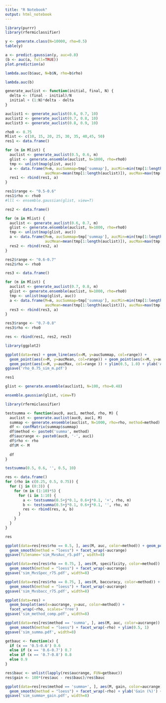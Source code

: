 ```yaml
---
title: "R Notebook"
output: html_notebook
---
```


```r
library(purrr)
library(rfermiclassifier)
```

```r
y <- generate.class(N=10000, rho=0.5)
table(y)
```

```r
a <- predict.gaussian(y, auc=0.8)
(b <- auc(a, full=TRUE))
plot.prediction(a)
```

```r
lambda.auc(b$auc, N=b$N, rho=b$rho)
```

```r
lambda.auc(b)
```

```r
generate_auclist <- function(initial, final, N) {
  delta <- (final - initial)/N
  initial + (1:N)*delta - delta
}

auclist1 <- generate_auclist(0.6, 0.7, 10)
auclist2 <- generate_auclist(0.7, 0.8, 10)
auclist3 <- generate_auclist(0.8, 0.9, 10)
```

```r
rho0 <- 0.75
Mlist <- c(10, 15, 20, 25, 30, 35, 40,45, 50)
res1 <- data.frame()

for (m in Mlist) {
  auclist <- generate_auclist(0.5, 0.6, m)
  glist <- generate.ensemble(auclist, N=1000, rho=rho0)
  tmp <- unlist(map(glist, auc))
  a <- data.frame(M=m, aucSummap=tmp['summap'], aucMin=min(tmp[1:length(auclist)]), 
                  aucMean=mean(tmp[1:length(auclist)]), aucMax=max(tmp[1:length(auclist)]))
  res1 <- rbind(res1, a)
}

res1$range <- "0.5-0.6"
res1$rho <- rho0
#lll <- ensemble.gaussian(glist, view=T)

res2 <- data.frame()

for (m in Mlist) {
  auclist <- generate_auclist(0.6, 0.7, m)
  glist <- generate.ensemble(auclist, N=1000, rho=rho0)
  tmp <- unlist(map(glist, auc))
  a <- data.frame(M=m, aucSummap=tmp['summap'], aucMin=min(tmp[1:length(auclist)]), 
                  aucMean=mean(tmp[1:length(auclist)]), aucMax=max(tmp[1:length(auclist)]))
  res2 <- rbind(res2, a)
}

res2$range <- "0.6-0.7"
res2$rho <- rho0

res3 <- data.frame()

for (m in Mlist) {
  auclist <- generate_auclist(0.7, 0.8, m)
  glist <- generate.ensemble(auclist, N=1000, rho=rho0)
  tmp <- unlist(map(glist, auc))
  a <- data.frame(M=m, aucSummap=tmp['summap'], aucMin=min(tmp[1:length(auclist)]), 
                  aucMean=mean(tmp[1:length(auclist)]), aucMax=max(tmp[1:length(auclist)]))
  res3 <- rbind(res3, a)
}

res3$range <- "0.7-0.8"
res3$rho <- rho0

res <- rbind(res1, res2, res3)
```

```r
library(ggplot2)

ggplot(data=res) + geom_line(aes(x=M, y=aucSummap, col=range)) + 
  geom_point(aes(x=M, y=aucMean, col=range)) + geom_point(aes(x=M, y=aucMin, col=range)) +
  geom_point(aes(x=M, y=aucMax, col=range )) + ylim(0.5, 1.0) + ylab('AUC_SUMMA+')
ggsave('rho_0.75_sim_m.pdf')
```

```r
res1
```

```r
glist <- generate.ensemble(auclist1, N=100, rho=0.48)
```

```r
ensemble.gaussian(glist, view=T)
```

```r
library(rfermiclassifier)

testsumma <- function(auc0, auc1, method, rho, M) {
  auclist <- generate.auclist(auc0, auc1, M)
  summap <- generate.ensemble(auclist, N=1000, rho=rho, method=method)
  df <- confMatrix(summap$summap)
  df$method <- paste0('summa', method)
  df$aucrange <- paste0(auc0, '-', auc1)
  df$rho <- rho
  df$M <- M
  
  df
}

testsumma(0.5, 0.6, '', 0.5, 10)
```

```r
res <- data.frame()
for (rho in c(0.25, 0.5, 0.75)) {
  for (j in (0:3)) {
    for (m in (1:10)*5) {
      for (i in 1:10) {
        a <- testsumma(0.5+j*0.1, 0.6+j*0.1, '+', rho, m)
        b <- testsumma(0.5+j*0.1, 0.6+j*0.1, '', rho, m)
        res <- rbind(res, a, b)
      }
    }
  }
}

res
```

```r
ggplot(data=res[res$rho == 0.5, ], aes(M, auc, color=method)) + geom_point() + 
  geom_smooth(method = "loess") + facet_wrap(~aucrange)
ggsave(filename='sim_MvsAuc_r5.pdf', width=8)
```

```r
ggplot(data=res[res$rho == 0.75, ], aes(M, specificity, color=method)) + geom_point() + 
  geom_smooth(method = "loess") + facet_wrap(~aucrange)
ggsave('sim_MvsSpec_r75.pdf', width=8)
```

```r
ggplot(data=res[res$rho == 0.75, ], aes(M, baccuracy, color=method)) + geom_point() + 
  geom_smooth(method = "loess") + facet_wrap(~aucrange)
ggsave('sim_Mvsbacc_r75.pdf', width=8)
```


```r
ggplot(data=res) + 
  geom_boxplot(aes(x=aucrange, y=auc, color=method)) +
  facet_wrap(~rho, scales='free')
ggsave('sim_method_comp.pdf', width=8)
```

```r
ggplot(data=res[res$method == 'summa', ], aes(M, auc, color=aucrange)) + geom_point() + 
  geom_smooth(method = "loess") + facet_wrap(~rho) + ylim(0.5, 1)
ggsave('sim_summa.pdf', width=8)
```

```r
getbauc <- function(x) {
  if (x == '0.5-0.6') 0.6
  else if (x == '0.6-0.7') 0.7
  else if (x == '0.7-0.8') 0.8
  else 0.9
}

res$bauc <- unlist(lapply(res$aucrange, FUN=getbauc))
res$gain <- 100*(res$auc - res$bauc)/res$bauc
```

```r
ggplot(data=res[res$method == 'summa+', ], aes(M, gain, color=aucrange)) + geom_point() + 
  geom_smooth(method = "loess") + facet_wrap(~rho) + ylab('Gain (%)') + xlab('# of base classifiers')
ggsave('sim_summa+_gain.pdf', width=8)
```
